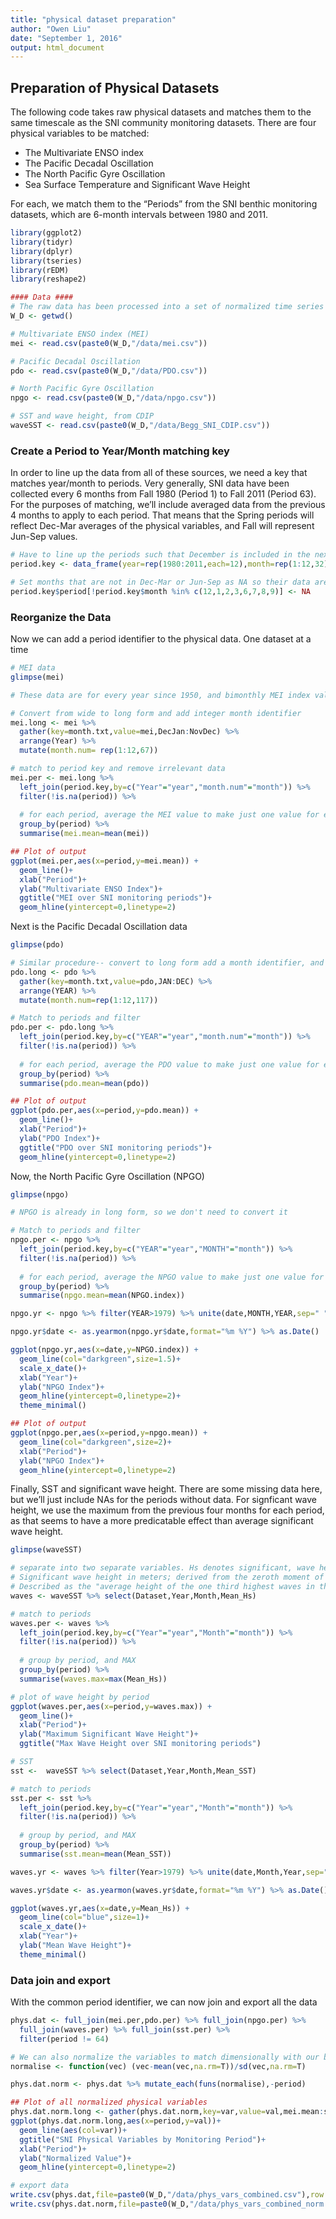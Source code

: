 ```yaml
---
title: "physical dataset preparation"
author: "Owen Liu"
date: "September 1, 2016"
output: html_document
---
```


## Preparation of Physical Datasets

The following code takes raw physical datasets and matches them to the same timescale as the SNI community monitoring datasets.  There are four physical variables to be matched:

* The Multivariate ENSO index
* The Pacific Decadal Oscillation
* The North Pacific Gyre Oscillation
* Sea Surface Temperature and Significant Wave Height

For each, we match them to the "Periods" from the SNI benthic monitoring datasets, which are 6-month intervals between 1980 and 2011.

```r
library(ggplot2)
library(tidyr)
library(dplyr)
library(tseries)
library(rEDM)
library(reshape2)

#### Data ####
# The raw data has been processed into a set of normalized time series elsewhere.
W_D <- getwd()

# Multivariate ENSO index (MEI)
mei <- read.csv(paste0(W_D,"/data/mei.csv"))

# Pacific Decadal Oscillation
pdo <- read.csv(paste0(W_D,"/data/PDO.csv"))

# North Pacific Gyre Oscillation
npgo <- read.csv(paste0(W_D,"/data/npgo.csv"))

# SST and wave height, from CDIP
waveSST <- read.csv(paste0(W_D,"/data/Begg_SNI_CDIP.csv"))
```

### Create a Period to Year/Month matching key

In order to line up the data from all of these sources, we need a key that matches year/month to periods. Very generally, SNI data have been collected every 6 months from Fall 1980 (Period 1) to Fall 2011 (Period 63).  For the purposes of matching, we'll include averaged data from the previous 4 months to apply to each period.  That means that the Spring periods will reflect Dec-Mar averages of the physical variables, and Fall will represent Jun-Sep values.

```r
# Have to line up the periods such that December is included in the next Spring's period
period.key <- data_frame(year=rep(1980:2011,each=12),month=rep(1:12,32),period=c(rep(NA,5),rep(1,5),rep(2:63,each=6),rep(64,2)))

# Set months that are not in Dec-Mar or Jun-Sep as NA so their data aren't included
period.key$period[!period.key$month %in% c(12,1,2,3,6,7,8,9)] <- NA
```

### Reorganize the Data

Now we can add a period identifier to the physical data. One dataset at a time

```r
# MEI data
glimpse(mei)

# These data are for every year since 1950, and bimonthly MEI index values. We'll set the months to the normal integers, keeping in mind that they represent a sliding scale (http://www.esrl.noaa.gov/psd/enso/mei/)

# Convert from wide to long form and add integer month identifier
mei.long <- mei %>% 
  gather(key=month.txt,value=mei,DecJan:NovDec) %>%
  arrange(Year) %>%
  mutate(month.num= rep(1:12,67))

# match to period key and remove irrelevant data
mei.per <- mei.long %>% 
  left_join(period.key,by=c("Year"="year","month.num"="month")) %>%
  filter(!is.na(period)) %>%
  
  # for each period, average the MEI value to make just one value for each period
  group_by(period) %>%
  summarise(mei.mean=mean(mei))

## Plot of output
ggplot(mei.per,aes(x=period,y=mei.mean)) +
  geom_line()+
  xlab("Period")+
  ylab("Multivariate ENSO Index")+
  ggtitle("MEI over SNI monitoring periods")+
  geom_hline(yintercept=0,linetype=2)
```

Next is the Pacific Decadal Oscillation data

```r
glimpse(pdo)

# Similar procedure-- convert to long form add a month identifier, and then match to periods
pdo.long <- pdo %>%
  gather(key=month.txt,value=pdo,JAN:DEC) %>%
  arrange(YEAR) %>%
  mutate(month.num=rep(1:12,117))

# Match to periods and filter
pdo.per <- pdo.long %>% 
  left_join(period.key,by=c("YEAR"="year","month.num"="month")) %>%
  filter(!is.na(period)) %>%
  
  # for each period, average the PDO value to make just one value for each period
  group_by(period) %>%
  summarise(pdo.mean=mean(pdo))

## Plot of output
ggplot(pdo.per,aes(x=period,y=pdo.mean)) +
  geom_line()+
  xlab("Period")+
  ylab("PDO Index")+
  ggtitle("PDO over SNI monitoring periods")+
  geom_hline(yintercept=0,linetype=2)
```

Now, the North Pacific Gyre Oscillation (NPGO)

```r
glimpse(npgo)

# NPGO is already in long form, so we don't need to convert it

# Match to periods and filter
npgo.per <- npgo %>% 
  left_join(period.key,by=c("YEAR"="year","MONTH"="month")) %>%
  filter(!is.na(period)) %>%
  
  # for each period, average the NPGO value to make just one value for each period
  group_by(period) %>%
  summarise(npgo.mean=mean(NPGO.index))

npgo.yr <- npgo %>% filter(YEAR>1979) %>% unite(date,MONTH,YEAR,sep=" ")

npgo.yr$date <- as.yearmon(npgo.yr$date,format="%m %Y") %>% as.Date()

ggplot(npgo.yr,aes(x=date,y=NPGO.index)) +
  geom_line(col="darkgreen",size=1.5)+
  scale_x_date()+
  xlab("Year")+
  ylab("NPGO Index")+
  geom_hline(yintercept=0,linetype=2)+
  theme_minimal()

## Plot of output
ggplot(npgo.per,aes(x=period,y=npgo.mean)) +
  geom_line(col="darkgreen",size=2)+
  xlab("Period")+
  ylab("NPGO Index")+
  geom_hline(yintercept=0,linetype=2)
```

Finally, SST and significant wave height.  There are some missing data here, but we'll just include NAs for the periods without data.  For signficant wave height, we use the maximum from the previous four months for each period, as that seems to have a more predicatable effect than average significant wave height.

```r
glimpse(waveSST)

# separate into two separate variables. Hs denotes significant, wave height:
# Significant wave height in meters; derived from the zeroth moment of the reported energy spectrum. 
# Described as the "average height of the one third highest waves in the record"
waves <- waveSST %>% select(Dataset,Year,Month,Mean_Hs)

# match to periods
waves.per <- waves %>%
  left_join(period.key,by=c("Year"="year","Month"="month")) %>%
  filter(!is.na(period)) %>%
  
  # group by period, and MAX
  group_by(period) %>%
  summarise(waves.max=max(Mean_Hs))

# plot of wave height by period
ggplot(waves.per,aes(x=period,y=waves.max)) +
  geom_line()+
  xlab("Period")+
  ylab("Maximum Significant Wave Height")+
  ggtitle("Max Wave Height over SNI monitoring periods")

# SST
sst <-  waveSST %>% select(Dataset,Year,Month,Mean_SST)

# match to periods
sst.per <- sst %>%
  left_join(period.key,by=c("Year"="year","Month"="month")) %>%
  filter(!is.na(period)) %>%
  
  # group by period, and MAX
  group_by(period) %>%
  summarise(sst.mean=mean(Mean_SST))

waves.yr <- waves %>% filter(Year>1979) %>% unite(date,Month,Year,sep=" ")

waves.yr$date <- as.yearmon(waves.yr$date,format="%m %Y") %>% as.Date()

ggplot(waves.yr,aes(x=date,y=Mean_Hs)) +
  geom_line(col="blue",size=1)+
  scale_x_date()+
  xlab("Year")+
  ylab("Mean Wave Height")+
  theme_minimal()
```

### Data join and export
With the common period identifier, we can now join and export all the data

```r
phys.dat <- full_join(mei.per,pdo.per) %>% full_join(npgo.per) %>% 
  full_join(waves.per) %>% full_join(sst.per) %>%
  filter(period != 64)

# We can also normalize the variables to match dimensionally with our biological data
normalise <- function(vec) (vec-mean(vec,na.rm=T))/sd(vec,na.rm=T)

phys.dat.norm <- phys.dat %>% mutate_each(funs(normalise),-period)

## Plot of all normalized physical variables
phys.dat.norm.long <- gather(phys.dat.norm,key=var,value=val,mei.mean:sst.mean)
ggplot(phys.dat.norm.long,aes(x=period,y=val))+
  geom_line(aes(col=var))+
  ggtitle("SNI Physical Variables by Monitoring Period")+
  xlab("Period")+
  ylab("Normalized Value")+
  geom_hline(yintercept=0,linetype=2)

# export data
write.csv(phys.dat,file=paste0(W_D,"/data/phys_vars_combined.csv"),row.names = F)
write.csv(phys.dat.norm,file=paste0(W_D,"/data/phys_vars_combined_norm.csv"),row.names = F)

```